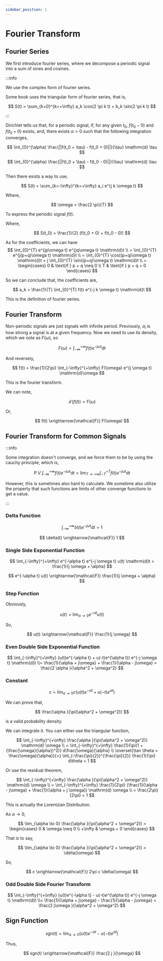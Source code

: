 ```yaml
---
sidebar_position: 1
---
```


# Fourier Transform

## Fourier Series

We first introduce fourier series, where we decompose a periodic signal into a sum of sines and cosines.

:::info

We use the complex form of fourier series.

Some book uses the triangular form of fourier series, that is,

$$
S(t) = \sum_{k=0}^{k=+\infty} a_k \cos(2 \pi k t) + b_k \sin(2 \pi k t)
$$

:::

Dirichlet tells us that, for a periodic signal, if, for any given $t_0$, $f(t_0-0)$ and $f(t_0+0)$ exists, and, there exists $\alpha > 0$ such that the following integration converges,

$$
\int_{0}^{\alpha} \frac{||f(t_0 + \tau) - f(t_0 + 0)||}{\tau} \mathrm{d} \tau
$$

$$
\int_{0}^{\alpha} \frac{||f(t_0 + \tau) - f(t_0 - 0)||}{\tau} \mathrm{d} \tau
$$

Then there exists a way to use,

$$
S(t) = \sum_{k=-\infty}^{k=+\infty} a_i e^{j k \omega t}
$$

Where,

$$
\omega = \frac{2 \pi}{T}
$$

To express the periodic signal $f(t)$.

Where,

$$
S(t_0) = \frac{1}{2} (f(t_0 + 0) + f(t_0 - 0))
$$

As for the coefficients, we can have
$$
\int_{0}^{T} e^{jp\omega t} e^{jq\omega t} \mathrm{d}t \\
= \int_{0}^{T} e^{j(p+q)\omega t} \mathrm{d}t \\
= \int_{0}^{T} \cos((p+q)\omega t) \mathrm{d}t + j \int_{0}^{T} \sin((p+q)\omega t) \mathrm{d}t \\
= \begin{cases}
0 & \text{if } p + q \neq 0 \\
T & \text{if } p + q = 0
\end{cases}
$$

So we can conclude that, the coefficients are,

$$
a_k = \frac{1}{T} \int_{0}^{T} f(t) e^{-j k \omega t} \mathrm{d}t
$$

This is the definition of fourier series.

## Fourier Transform

Non-periodic signals are just signals with infinite period. Previously, $a_i$ is how strong a signal is at a given frequency. Now we need to use its density, which we note as $F(\omega)$, so

$$
F(\omega) = \int_{-\infty}^{+\infty} f(t) e^{-j \omega t} \mathrm{d}t
$$

And reversely,

$$
f(t) = \frac{1}{2\pi} \int_{-\infty}^{+\infty} F(\omega) e^{j \omega t} \mathrm{d}\omega
$$

This is the fourier transform.

We can note,

$$
\mathcal{F}(f(t)) = F(\omega)
$$

Or,

$$
f(t) \xrightarrow{\mathcal{F}} F(\omega)
$$

## Fourier Transform for Common Signals

:::info

Some integration doesn't converge, and we force them to be by using the cauchy principle, which is,

$$
P.V. \int_{-\infty}^{+\infty} f(t) e^{-j \omega t} \mathrm{d}t = \lim_{T \to +\infty} \int_{-T}^{+T} f(t) e^{-j \omega t} \mathrm{d}t
$$

However, this is sometimes also hard to calculate. We sometime also utilize the property that such functions are limits of other converge functions to get a value.

:::

### Delta Function

$$
\int_{-\infty}^{+\infty} \delta(t) e^{-j \omega t} \mathrm{d}t = 1
$$

$$
\delta(t) \xrightarrow{\mathcal{F}} 1
$$

### Single Side Exponential Function

$$
\int_{-\infty}^{+\infty} e^{-\alpha t} e^{-j \omega t} u(t) \mathrm{d}t = \frac{1}{j \omega + \alpha}
$$

$$
e^{-\alpha t} u(t) \xrightarrow{\mathcal{F}} \frac{1}{j \omega + \alpha}
$$

### Step Function

Obviously,

$$
u(t) = \lim_{\alpha \to 0} e^{-\alpha t} u(t)
$$

So,

$$
u(t) \xrightarrow{\mathcal{F}} \frac{1}{j \omega}
$$

### Even Double Side Exponential Function

$$
\int_{-\infty}^{+\infty} (u(t)e^{-\alpha t} + u(-t)e^{\alpha t}) e^{-j \omega t} \mathrm{d}t \\= \frac{1}{\alpha + j\omega} + \frac{1}{\alpha - j\omega} = \frac{2 \alpha }{\alpha^2 + \omega^2}
$$

### Constant

$$
c = \lim_{\alpha \to 0} c(u(t)e^{-\alpha t} + u(-t)e^{\alpha t})
$$

We can prove that,

$$
\frac{\alpha }{\pi(\alpha^2 + \omega^2)}
$$

is a valid probability density.

We can integrate it. You can either use the triangular function,

$$
\int_{-\infty}^{+\infty} \frac{\alpha }{\pi(\alpha^2 + \omega^2)} \mathrm{d} \omega \\
= \int_{-\infty}^{+\infty} \frac{1}{\pi(1 + (\frac{\omega}{\alpha})^2)} d\frac{\omega}{\alpha} \\
\overset{\tan \theta = \frac{\omega}{\alpha}}{=} \int_{-\frac{\pi}{2}}^{\frac{\pi}{2}} \frac{1}{\pi} d\theta = 1
$$

Or use the residual theorem,

$$
\int_{-\infty}^{+\infty} \frac{\alpha }{\pi(\alpha^2 + \omega^2)} \mathrm{d} \omega \\
= \int_{-\infty}^{+\infty} \frac{1}{2\pi} (\frac{1}{\alpha - j\omega} + \frac{1}{\alpha + j \omega}) \mathrm{d} \omega \\
= \frac{2\pi}{2\pi} = 1
$$

This is actually the Lorentzian Distribution.

As $\alpha \to 0$,

$$
\lim_{\alpha \to 0} \frac{\alpha }{\pi(\alpha^2 + \omega^2)} = \begin{cases}
0 & \omega \neq 0 \\
+\infty & \omega = 0
\end{cases}
$$

That is to say,

$$
\lim_{\alpha \to 0} \frac{\alpha }{\pi(\alpha^2 + \omega^2)} = \delta(\omega)
$$

So,

$$
c \xrightarrow{\mathcal{F}} 2\pi c \delta(\omega)
$$

### Odd Double Side Fourier Transform


$$
\int_{-\infty}^{+\infty} (u(t)e^{-\alpha t} - u(-t)e^{\alpha t}) e^{-j \omega t} \mathrm{d}t \\= \frac{1}{\alpha + j\omega} - \frac{1}{\alpha - j\omega} = \frac{2 j\omega }{\alpha^2 + \omega^2}
$$

## Sign Function

$$
sgn(t) = \lim_{\alpha \to 0} (u(t)e^{-\alpha t} - u(-t)e^{\alpha t})
$$

Thus,

$$
sgn(t) \xrightarrow{\mathcal{F}} \frac{2 j }{\omega}
$$
